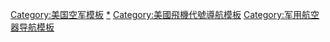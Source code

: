 {{Navbox 
| name     = 美国战斗机
| title    = [[1962美國三軍航空器命名系統|美國三軍]]的[[战斗机]]
| bodyclass = hlist
| state = {{{state|<noinclude>
uncollapsed
</noinclude>}}}

| group1    = 1962年以前
| list1    =
*[[P-1 Hawk|P-1]]
*[[P-1 Hawk|P-2]]
*[[P-1 Hawk|P-3]]
*[[P-4]]
*[[P-1 Hawk|P-5]]
*[[P-6]]
*[[P-7]]
*[[波音XP-8|P-8]]
*[[波音XP-9|P-9]]
*[[P-10]]
*[[P-6|P-11]]
*[[波音P-12|P-12]]
*[[P-13]]
*[[P-13|P-14]]
*[[波音XF5B|P-15]]
*[[P-16]]
*[[P-6|P-17]]
*[[P-18]]
*[[P-19]]
*[[P-20]]
*[[P-21]]
*[[P-22]]
*[[P-23]]
*[[P-24]]
*[[P-25]]
*[[P-26戰鬥機|P-26]]
*[[P-27]]
*[[P-28]]
*[[P-29]]
*[[P-30]]
*[[P-31]]
*[[P-32]]
*[[P-33]]
*[[P-34]]
*[[P-35]]
*[[P-36]]
*[[P-36|YP-37]]
*[[P-38]]
*[[P-39]]
*[[P-40戰鷹戰鬥機|P-40]]
*[[P-41]]
*[[P-36|XP-42]]
*[[P-43戰鬥機|P-43]]
*[[P-43戰鬥機|P-44]]
*[[P-39戰鬥機|P-45]]
*[[XP-46戰鬥機|P-46]]
*[[P-47]]
*[[P-48]]
*[[P-49]]
*[[P-50]]
*[[P-51]]
*[[P-52]]
*[[P-53]]
*[[P-54]]
*[[XP-55战斗机|P-55]]
*[[P-56]]
*[[P-57]]
*[[P-58]]
*[[P-59戰鬥機|P-59]]
*[[P-60]]
*[[P-61战斗机|P-61]]
*[[P-62]]
*[[P-63]]
*[[P-64]]
*[[P-65]]
*[[P-66]]
*[[P-67]]
*[[P-68]]
*[[P-69]]
*[[P-70]]
*[[P-71]]
*[[P-72]]
*[[P-73]]
*{{color|grey|P-74}}<sup>(*)</sup>
*[[P-75]]
*[[P-76]]
*[[P-77]]
*[[P-78]]
*[[P-79]]
*[[F-80流星戰鬥機|P-80]]
*[[P-81]]
*[[F-82战斗机|P-82]]
*[[P-83]]
*[[P-84]]
*[[XF-85小鬼式战斗机|P-85]]
*[[F-86|P-86]]
*[[P-87]]
*[[XF-88战斗机|P-88]]
*[[F-89]]
*[[F-90]]
*[[F-91]]
*[[F-92]]
*[[F-93]]
*[[F-94]]
*[[XF-85小鬼式戰鬥機|F-95]]
*[[F-96]]
*[[F-97]]
*[[F-98]]
*[[F-99]]
*[[F-100]]
*[[F-101战斗机|F-101]]
*[[F-102]]
*[[XF-103战斗机|F-103]]
*[[F-104]]
*[[F-105]]
*[[F-106]]
*[[F-107终极佩刀战斗机|F-107]]
*[[XF-108|F-108]]
*[[贝尔D-188A试验机|F-109]]
*[[F-110]]（即[[F-4鬼怪II战斗机|F-4]]）
*[[F-111]]
| group2    = 1962年以后
| list2    = 
*{{link-en|F-1C|North American FJ-2/-3 Fury}}
*{{link-en|F-1E|North American FJ-4 Fury}}
*[[麦克唐纳 F2H战斗机|F-2]]
*{{link-en|F-3|McDonnell F3H Demon}}
*[[F-4鬼怪II战斗机|F-4]]
*[[F-5]]
*{{link-en|F-6|Douglas F4D Skyray}}
*[[F2Y海標式噴射水上戰鬥機|F-7]]
*[[F-8]]
*[[格鲁曼F9F/F-9美洲狮|F-9]]
*[[F3D空中骑士战斗机|F-10]]
*[[F-11虎式战斗机|F-11]]
*[[YF-12战斗机|F-12]]
*{{color|grey|F-13}}<sup>(*)</sup>
*[[F-14]]
*[[F-15]]/[[F-15E|E]]
*[[F-16]]
*[[YF-17|F-17]]
*[[F/A-18大黄蜂战斗攻击机|F/A-18]]（A/B/C/D/[[F/A-18E/F超級大黃蜂式打擊戰鬥機|E/F]]）
*{{color|grey|F-19}}<sup>(*)</sup>
*[[F-20]]
*[[F-21]]
*[[F-22猛禽戰鬥機|F-22]]
*[[YF-23|F-23]]
*{{color|grey|F-24至F-34}}<sup>(*)</sup>
*[[F-35閃電II戰鬥機|F-35]]
*[[F-117夜鷹戰鬥攻擊機|F-117]]
| group3    = 2022年以后
| list3    = 
*[[F-15]]/[[F-15E|E]]
*[[F-16|F-16V]]
*[[F/A-18大黄蜂战斗攻击机|F/A-18]]（A/B/C/D/[[F/A-18E/F超級大黃蜂式打擊戰鬥機|E/F]]）
*{{color|grey|F-19}}<sup>(*)</sup>
*[[F-22猛禽戰鬥機|F-22]]
*{{color|grey|F-24至F-34}}<sup>(*)</sup>
*[[F-35閃電II戰鬥機|F-35]]
*[[F-117夜鷹戰鬥攻擊機|F-117]]

|below =
* 参见：[[F-19|-{“}-F-19-{”}-]]
* [[1962美國三軍航空器命名系統]]
* (*)为未使用编号
}}<noinclude>
[[Category:美国空军模板]]
[[Category:美國戰鬥機|*]]
[[Category:美國飛機代號導航模板]]
[[Category:军用航空器导航模板]]
</noinclude>